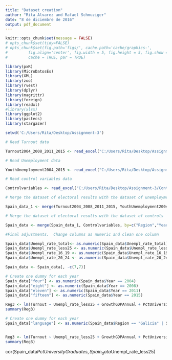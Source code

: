 ```yaml
---
title: "Dataset creation"
author: "Rita Alvarez and Rafael Schmuziger"
date: "8 de diciembre de 2016"
output: pdf_document
---
```


```r
knitr::opts_chunk$set(message = FALSE)
# opts_chunk$set(tidy=FALSE)
# opts_chunk$set(fig.path='figs/', cache.path='cache/graphics-', 
#         fig.align='center', fig.width = 5, fig.height = 5, fig.show = 'hold',
#         cache = TRUE, par = TRUE)
```

```r
library(pxR)
library(MicroDatosEs)
library(XML)
library(zoo)
library(rvest)
library(dplyr)
library(magrittr)
library(foreign)
library(readxl)
#library(xlsx)
library(ggplot2)
library(pastecs)
library(stargazer)
```

```r
setwd('C:/Users/Rita/Desktop/Assignment-3')
```

```r
# Read Turnout data

Turnout2004_2008_2011_2015 <- read_excel("C:/Users/Rita/Desktop/Assignment-3/ElectionsResult_2015_2011_2008_2004.xlsx", col_names = TRUE)
```

```r
# Read Unemployment data

YouthUnemployment2004_2015 <- read_excel("C:/Users/Rita/Desktop/Assignment-3/YouthUnemployment2015_2011_2008_2004.xlsx", col_names = TRUE)
```

```r
# Read control variables data

Controlvariables <- read_excel("C:/Users/Rita/Desktop/Assignment-3/Controlvariables.xlsx", col_names = TRUE)

```

```r
# Merge the dataset of electoral results with the dataset of unemployment rates. Change columns as numeric and clean one column

Spain_data_1 <- merge(Turnout2004_2008_2011_2015, YouthUnemployment2004_2015, by=c("Region","Year"), all=TRUE)
```

```r
# Merge the dataset of electoral results with the dataset of controls

Spain_data <- merge(Spain_data_1, Controlvariables, by=c("Region","Year"), all=TRUE)
```

```r
#Final adjustments.  Change columns as numeric and clean one column

Spain_data$Unempl_rate_total<- as.numeric(Spain_data$Unempl_rate_total)
Spain_data$Unempl_rate_less25 <- as.numeric(Spain_data$Unempl_rate_less25)
Spain_data$Unempl_rate_16_19 <- as.numeric(Spain_data$Unempl_rate_16_19)
Spain_data$Unempl_rate_20_24 <- as.numeric(Spain_data$Unempl_rate_20_24)

Spain_data <- Spain_data[, -c(7,7)]
```

```r
# Create one dummy for each year
Spain_data["four"] <- as.numeric(Spain_data$Year == 2004)
Spain_data["eight"] <- as.numeric(Spain_data$Year == 2008)
Spain_data["eleven"] <- as.numeric(Spain_data$Year == 2011)
Spain_data["fifteen"] <- as.numeric(Spain_data$Year == 2015)

Reg3 <- lm(Turnout ~ Unempl_rate_less25 + GrowthGDPAnnual + PctUniversityGraduates + Region, data = Spain_data)
summary(Reg3)
```

```r
# Create one dummy for each year
Spain_data["language"] <- as.numeric(Spain_data$Region == "Galicia" | Spain_data$Region =="Catalunya" | Spain_data$Region =="Comunitat_Valenciana" | Spain_data$Region =="Pais_Vasco")


Reg3 <- lm(Turnout ~ Unempl_rate_less25 + GrowthGDPAnnual + PctUniversityGraduates + language +Region, data = Spain_data)
summary(Reg3)
```

cor(Spain_data$PctUniversityGraduates, Spain_data$Unempl_rate_less25)
